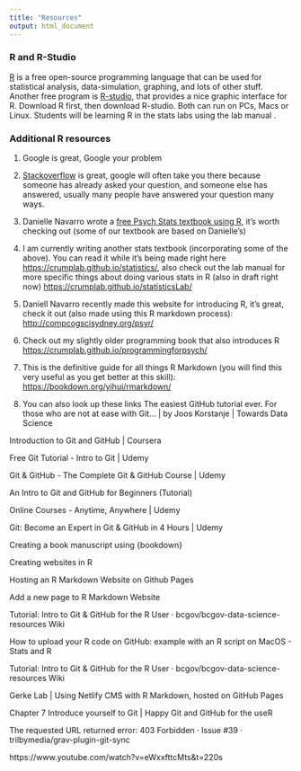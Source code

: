 ```yaml
---
title: "Resources"
output: html_document
---
```


### R and R-Studio

[R](http://www.r-project.org) is a free open-source programming language that can be used for statistical analysis, data-simulation, graphing, and lots of other stuff. Another free program is [R-studio](http://www.rstudio.com), that provides a nice graphic interface for R. Download R first, then download R-studio. Both can run on PCs, Macs or Linux. Students will be learning R in the stats labs using the lab manual []().

### Additional R resources

1. Google is great, Google your problem
2. [Stackoverflow](https://stackoverflow.com) is great, google will often take you there because someone has already asked your question, and someone else has answered, usually many people have answered your question many ways.
3. Danielle Navarro wrote a [free Psych Stats textbook using R](https://compcogscisydney.org/learning-statistics-with-r/), it's worth checking out (some of our textbook are based on Danielle's)
4. I am currently writing another stats textbook (incorporating some of the above). You can read it while it's being made right here [https://crumplab.github.io/statistics/](https://crumplab.github.io/statistics/), also check out the lab manual for more specific things about doing various stats in R (also in draft right now) [https://crumplab.github.io/statisticsLab/](https://crumplab.github.io/statisticsLab/)
5. Daniell Navarro recently made this website for introducing R, it's great, check it out (also made using this R markdown process): [http://compcogscisydney.org/psyr/](http://compcogscisydney.org/psyr/)
6. Check out my slightly older programming book that also introduces R [https://crumplab.github.io/programmingforpsych/](https://crumplab.github.io/programmingforpsych/)
7. This is the definitive guide for all things R Markdown (you will find this very useful as you get better at this skill): [https://bookdown.org/yihui/rmarkdown/](https://bookdown.org/yihui/rmarkdown/)

8. You can also look up these links
The easiest GitHub tutorial ever. For those who are not at ease with Git… | by Joos Korstanje | Towards Data Science 
 

Introduction to Git and GitHub | Coursera 
 

Free Git Tutorial - Intro to Git | Udemy 
 

Git & GitHub - The Complete Git & GitHub Course | Udemy 
 

An Intro to Git and GitHub for Beginners (Tutorial) 
 

Online Courses - Anytime, Anywhere | Udemy 
 

Git: Become an Expert in Git & GitHub in 4 Hours | Udemy 
 

Creating a book manuscript using {bookdown} 
 

Creating websites in R 
 

Hosting an R Markdown Website on Github Pages 
 

Add a new page to R Markdown Website 
 

Tutorial: Intro to Git & GitHub for the R User · bcgov/bcgov-data-science-resources Wiki 
 

How to upload your R code on GitHub: example with an R script on MacOS - Stats and R 
 

Tutorial: Intro to Git & GitHub for the R User · bcgov/bcgov-data-science-resources Wiki 
 

Gerke Lab | Using Netlify CMS with R Markdown, hosted on GitHub Pages 
 

Chapter 7 Introduce yourself to Git | Happy Git and GitHub for the useR 
 

The requested URL returned error: 403 Forbidden · Issue #39 · trilbymedia/grav-plugin-git-sync 

https://www.youtube.com/watch?v=eWxxfttcMts&t=220s
